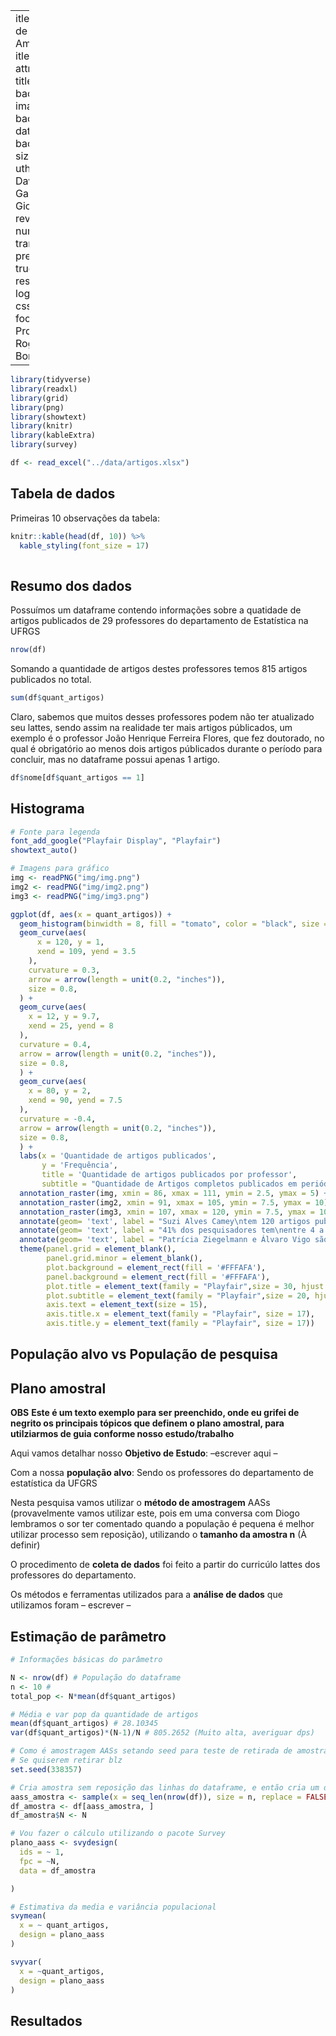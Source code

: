  ---
title: "Trabalho de Amostragem"
title-slide-attributes:
    id: title-slide
    data-background-image: background.png
    data-background-size: cover
author: "Diogo, Davi, João, Gabriel e Giovani"
format:
  revealjs: 
    slide-number: true
    transition: slide
    preview-links: true
    embed-resources: true
    logo: logo.png
    css: lecture.css
    footer: Professor Rogério Boff Borges
    
---
```r
library(tidyverse)
library(readxl)
library(grid)
library(png)
library(showtext)
library(knitr)
library(kableExtra)
library(survey)
```

```r
df <- read_excel("../data/artigos.xlsx")
```

## Tabela de dados {background-color="#FFFAFA"}

Primeiras 10 observações da tabela:

```r

knitr::kable(head(df, 10)) %>%
  kable_styling(font_size = 17)
   
```

## Resumo dos dados
Possuímos um dataframe contendo informações sobre a quatidade de artigos publicados de 29 professores do departamento de  Estatística na UFRGS

```r
nrow(df)
```

Somando a quantidade de artigos destes professores temos 815 artigos publicados no total.

```r
sum(df$quant_artigos)
```

Claro, sabemos que muitos desses professores podem não ter atualizado seu lattes, sendo assim na realidade ter mais artigos públicados, um exemplo é o professor João Henrique Ferreira Flores, que fez doutorado, no qual é obrigatório ao menos dois artigos públicados durante o período para concluir, mas no dataframe possui apenas 1 artigo.

```r
df$nome[df$quant_artigos == 1]
```


## Histograma {background-color="#FFFAFA"}

```r
# Fonte para legenda
font_add_google("Playfair Display", "Playfair")
showtext_auto()

# Imagens para gráfico
img <- readPNG("img/img.png")
img2 <- readPNG("img/img2.png")
img3 <- readPNG("img/img3.png")

ggplot(df, aes(x = quant_artigos)) +
  geom_histogram(binwidth = 8, fill = "tomato", color = "black", size = 0.8) +
  geom_curve(aes(
      x = 120, y = 1, 
      xend = 109, yend = 3.5
    ),
    curvature = 0.3, 
    arrow = arrow(length = unit(0.2, "inches")),
    size = 0.8, 
  ) +
  geom_curve(aes(
    x = 12, y = 9.7, 
    xend = 25, yend = 8
  ),
  curvature = 0.4, 
  arrow = arrow(length = unit(0.2, "inches")),
  size = 0.8, 
  ) +
  geom_curve(aes(
    x = 80, y = 2, 
    xend = 90, yend = 7.5
  ),
  curvature = -0.4, 
  arrow = arrow(length = unit(0.2, "inches")),
  size = 0.8, 
  ) +
  labs(x = 'Quantidade de artigos publicados',
       y = 'Frequência',
       title = 'Quantidade de artigos publicados por professor',
       subtitle = "Quantidade de Artigos completos publicados em periódicos por\nprofessores do departamento de estatística da UFRGS") + 
  annotation_raster(img, xmin = 86, xmax = 111, ymin = 2.5, ymax = 5) +
  annotation_raster(img2, xmin = 91, xmax = 105, ymin = 7.5, ymax = 10) +
  annotation_raster(img3, xmin = 107, xmax = 120, ymin = 7.5, ymax = 10) +
  annotate(geom= 'text', label = "Suzi Alves Camey\ntem 120 artigos publicados", x = 98.2, y = 5.5, family = "Playfair", size = 6, lineheight = 0.5) +
  annotate(geom= 'text', label = "41% dos pesquisadores tem\nentre 4 a 12 artigos publicados", x = 37, y = 8, family = "Playfair", size = 6, lineheight = 0.5) +
  annotate(geom= 'text', label = "Patrícia Ziegelmann e Álvaro Vigo são o 2.º e o 3.º\ncom maior quantidade de publicações", x = 105, y = 10.5, family = "Playfair", size = 6, lineheight = 0.5) +
  theme(panel.grid = element_blank(),
        panel.grid.minor = element_blank(),
        plot.background = element_rect(fill = '#FFFAFA'),
        panel.background = element_rect(fill = '#FFFAFA'),
        plot.title = element_text(family = "Playfair",size = 30, hjust = 0.5),
        plot.subtitle = element_text(family = "Playfair",size = 20, hjust = 0.5,lineheight = 0.5),
        axis.text = element_text(size = 15),
        axis.title.x = element_text(family = "Playfair", size = 17),
        axis.title.y = element_text(family = "Playfair", size = 17))

```

## População alvo vs População de pesquisa {background-color="#FFFAFA"}

## Plano amostral {background-color="#FFFAFA"}

**OBS** **Este é um texto exemplo para ser preenchido, onde eu grifei de negrito os principais tópicos que definem o plano amostral, para utilziarmos de guia conforme nosso estudo/trabalho**

Aqui vamos detalhar nosso **Objetivo de Estudo**: --escrever aqui --

Com a nossa **população alvo**: Sendo os professores do departamento de estatística da UFGRS

Nesta pesquisa vamos utilizar o **método de amostragem** AASs (provavelmente vamos utilizar este, pois em uma conversa com Diogo lembramos o sor ter comentado quando a população é pequena é melhor utilizar processo sem reposição), utilizando o **tamanho da amostra n** (À definir)

O procedimento de **coleta de dados** foi feito a partir do curricúlo lattes dos professores do departamento.

Os métodos e ferramentas utilizados para a **análise de dados** que utilizamos foram -- escrever -- 

## Estimação de parâmetro {background-color="#FFFAFA"}
```r
# Informações básicas do parâmetro

N <- nrow(df) # População do dataframe
n <- 10 # 
total_pop <- N*mean(df$quant_artigos)

# Média e var pop da quantidade de artigos
mean(df$quant_artigos) # 28.10345
var(df$quant_artigos)*(N-1)/N # 805.2652 (Muito alta, averiguar dps)

# Como é amostragem AASs setando seed para teste de retirada de amostra única sem reposição
# Se quiserem retirar blz
set.seed(338357)

# Cria amostra sem reposição das linhas do dataframe, e então cria um dataframe da amostra
aass_amostra <- sample(x = seq_len(nrow(df)), size = n, replace = FALSE)
df_amostra <- df[aass_amostra, ]
df_amostra$N <- N

# Vou fazer o cálculo utilizando o pacote Survey 
plano_aass <- svydesign(
  ids = ~ 1,
  fpc = ~N,
  data = df_amostra

)

# Estimativa da media e variância populacional
svymean(
  x = ~ quant_artigos,
  design = plano_aass
)

svyvar(
  x = ~quant_artigos,
  design = plano_aass
)
```


## Resultados {background-color="#FFFAFA"}

